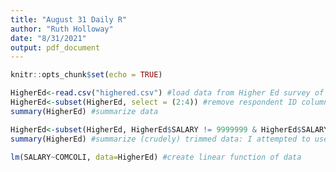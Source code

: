 ```yaml
---
title: "August 31 Daily R"
author: "Ruth Holloway"
date: "8/31/2021"
output: pdf_document
---
```


```r
knitr::opts_chunk$set(echo = TRUE)
```

```r
HigherEd<-read.csv("highered.csv") #load data from Higher Ed survey of IPUMS 
HigherEd<-subset(HigherEd, select = (2:4)) #remove respondent ID column
summary(HigherEd) #summarize data

HigherEd<-subset(HigherEd, HigherEd$SALARY != 9999999 & HigherEd$SALARY != 9999998) #remove rows where salary is equal to 9999998 or 9999999
summary(HigherEd) #summarize (crudely) trimmed data: I attempted to use the trim and winsorize functions, but to no avail

lm(SALARY~COMCOLI, data=HigherEd) #create linear function of data
```

